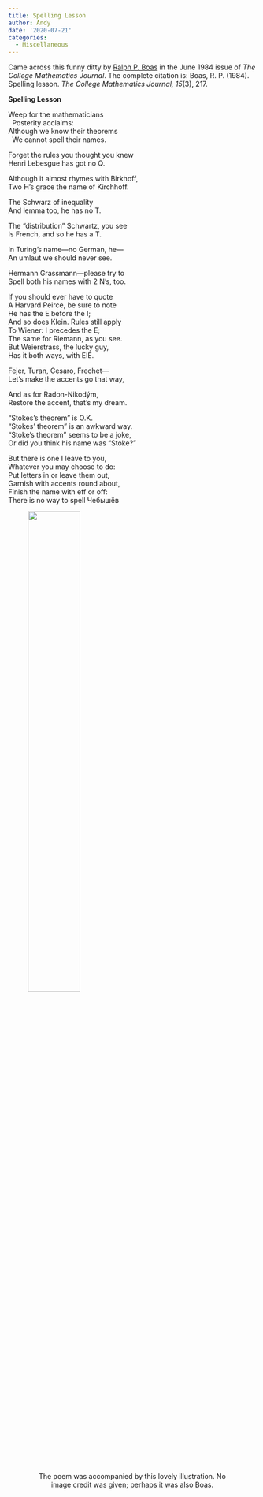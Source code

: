 ```yaml
---
title: Spelling Lesson
author: Andy
date: '2020-07-21'
categories:
  - Miscellaneous
---
```


Came across this funny ditty by [Ralph P. Boas](https://mathshistory.st-andrews.ac.uk/Biographies/Boas/) in the June 1984 issue of *The College Mathematics Journal*. The complete citation is: Boas, R. P. (1984). Spelling lesson. *The College Mathematics Journal, 15*(3), 217.

**Spelling Lesson** <br />


Weep for the mathematicians<br />
&nbsp;&nbsp;Posterity acclaims:<br />
Although we know their theorems<br />
&nbsp;&nbsp;We cannot spell their names.<br />

Forget the rules you thought you knew<br />
Henri Lebesgue has got no Q.<br />

Although it almost rhymes with Birkhoff,<br />
Two H's grace the name of Kirchhoff.<br />

The Schwarz of inequality<br />
And lemma too, he has no T.<br />

The "distribution" Schwartz, you see<br />
Is French, and so he has a T.<br />

In Turing's name&mdash;no German, he&mdash;<br />
An umlaut we should never see.<br />

Hermann Grassmann&mdash;please try to<br />
Spell both his names with 2 N's, too.<br />

If you should ever have to quote<br />
A Harvard Peirce, be sure to note<br />
He has the E before the I;<br />
And so does Klein. Rules still apply<br />
To Wiener: I precedes the E;<br />
The same for Riemann, as you see.<br />
But Weierstrass, the lucky guy,<br />
Has it both ways, with EIE.<br />

Fejer, Turan, Cesaro, Frechet&mdash;<br />
Let's make the accents go that way,<br />

And as for Radon-Nikod&yacute;m,<br />
Restore the accent, that's my dream.<br />

"Stokes's theorem" is O.K.<br />
"Stokes' theorem" is an awkward way.<br />
"Stoke's theorem" seems to be a joke,<br />
Or did you think his name was "Stoke?"<br />

But there is one I leave to you,<br />
Whatever you may choose to do:<br />
Put letters in or leave them out,<br />
Garnish with accents round about,<br />
Finish the name with eff or off:<br />
There is no way to spell &#1063;&#1077;&#1073;&#1099;&#1096;&euml;&#1074;<br />




<figure>
![](chebychev.png){width=50%}
<figcaption style="text-align:center;">The poem was accompanied by this lovely illustration. No image credit was given; perhaps it was also Boas.</figcaption>
</figure>

